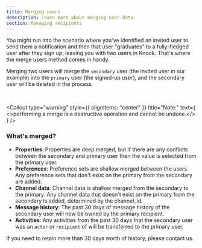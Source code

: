 ```yaml
---
title: Merging users
description: Learn more about merging user data.
section: Managing recipients
---
```


You might run into the scenario where you've identified an invited user to send them a notification and then that user "graduates" to a fully-fledged user after they sign up, leaving you with two users in Knock. That's where the merge users method comes in handy.

Merging two users will merge the `secondary` user (the invited user in our example) into the `primary` user (the signed-up user), and the secondary user will be deleted in the process.

<MultiLangCodeBlock snippet="users.merge" title="Merge two users together" />
<br />

<Callout
  type="warning"
  style={{ alignItems: "center" }}
  title="Note:"
  text={
    <>performing a merge is a destructive operation and cannot be undone.</>
  }
/>

### What's merged?

- **Properties**: Properties are deep merged, but if there are any conflicts between the secondary and primary user then the value is selected from the primary user.
- **Preferences**: Preference sets are shallow merged between the users. Any preference sets that don't exist on the primary from the secondary are added.
- **Channel data**: Channel data is shallow merged from the secondary to the primary. Any channel data that doesn't exist on the primary from the secondary is added, determined by the channel_id.
- **Message history**: The past 30 days of message history of the secondary user will now be owned by the primary recipient.
- **Activities**: Any activities from the past 30 days that the secondary user was an `actor` or `recipient` of will be transferred to the primary user.

If you need to retain more than 30 days worth of history, please contact us.
